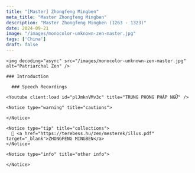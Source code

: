 ```yaml
---
title: "[Master] Zhongfeng Mingben"
meta_title: "Master Zhongfeng Mingben"
description: "Master Zhongfeng Mingben (1263 - 1323)"
date: 2024-09-21
image: "/images/monocolor-unknown-zen-master.jpg"
tags: ['China']
draft: false
---
```


<div className="grid xl:grid-cols-8 lg:grid-cols-8 md:grid-cols-2 sm:grid-cols-2 xs:grid-cols-1 gap-8 bg-body dark:bg-darkmode-body">

  <div className="lg:col-span-3 md:col-span-1">

    <img decoding="async" src="/images/monocolor-unknown-zen-master.jpg" alt="Patriarchal Zen" />

    ### Introduction

  </div>

  <div className="lg:col-span-5 md:col-span-1">

      ### Speech Recordings

    <Youtube client:load id="plJmknVMv3c" title="TRUNG PHONG PHÁP NGỮ" />

    <Notice type="warning" title="cautions">

    </Notice>

    <Notice type="tip" title="collections">
      📖 <a href="https://terebess.hu/zen/mesterek/illus.pdf" target="_blank">ZHONGFENG MINGBEN</a>
    </Notice>

    <Notice type="info" title="other info">

    </Notice>

  </div>

</div>
